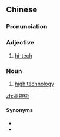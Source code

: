 {{also|高技术}}
==Chinese==
{{zh-forms|s=高技术|type=12}}

===Pronunciation===
{{zh-pron
|m=gāojìshù
|c=gou1 gei6 seot6
|cat=a,n
}}

===Adjective===
{{zh-adj}}

# [[hi-tech]]

===Noun===
{{zh-noun}}

# [[high technology]]

[[zh:高技術]]

====Synonyms====
* {{zh-l|高科技}}
* {{zh-l|高新技術}}